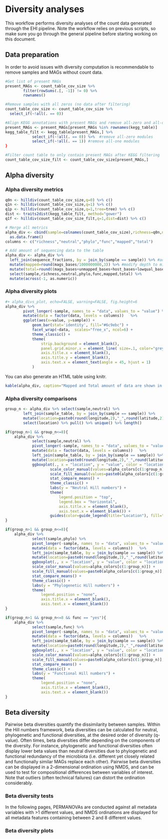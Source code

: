 # Diversity analyses

This workflow performs diversity analyses of the count data generated through the EHI pipeline. Note the workflow relies on previous scripts, so make sure you go through the general pipeline before starting working on this document.

## Data preparation

In order to avoid issues with diversity computation is recommendable to remove samples and MAGs without count data.

```r
#Get list of present MAGs
present_MAGs <- count_table_cov_size %>%
		filter(rowSums(.[, -1]) != 0) %>%
		rownames()

#Remove samples with all zeros (no data after filtering)
count_table_cov_size <- count_table_cov_size %>%
  select_if(~!all(. == 0))

#Align KEGG annotations with present MAGs and remove all-zero and all-one traits
present_MAGs <- present_MAGs[present_MAGs %in% rownames(kegg_table)]
kegg_table_filt <- kegg_table[present_MAGs,] %>%
			select_if(~!all(. == 0)) %>%  #remove all-zero modules
			select_if(~!all(. == 1)) #remove all-one modules
}

#Filter count table to only contain present MAGs after KEGG filtering
count_table_cov_size_filt <- count_table_cov_size[present_MAGs,]
```

## Alpha diversity

### Alpha diversity metrics

```r
q0n <- hilldiv(count_table_cov_size,q=0) %>% c()
q1n <- hilldiv(count_table_cov_size,q=1) %>% c()
q1p <- hilldiv(count_table_cov_size,q=1,tree=tree) %>% c()
dist <- traits2dist(kegg_table_filt, method="gower")
q1f <- hilldiv(count_table_cov_size_filt,q=1,dist=dist) %>% c()

# Merge all metrics
alpha_div <- cbind(sample=colnames(count_table_cov_size),richness=q0n,neutral=round(q1n,3),phylo=round(q1p,3),func=round(q1f,3)) %>%
  as.data.frame()
columns <- c("richness","neutral","phylo","func","mapped","total")

# Add amount of sequencing data to the table
alpha_div <- alpha_div %>%
  left_join(sequence_fractions, by = join_by(sample == sample)) %>% #add sequencing depth information
  mutate(mapped=round(mags_bases/1000000000,3)) %>% #modify depth to million reads
  mutate(total=round((mags_bases+unmapped_bases+host_bases+lowqual_bases)/1000000000,3)) %>%
  select(sample,richness,neutral,phylo,func,mapped,total) %>%
  mutate(across(-1, as.numeric))
```

### Alpha diversity plots

```r
#+ alpha_divs_plot, echo=FALSE, warning=FALSE, fig.height=6
alpha_div %>%
		pivot_longer(-sample, names_to = "data", values_to = "value") %>%
		mutate(data = factor(data, levels = columns))	%>%
		ggplot(aes(x=value, y=sample)) +
			geom_bar(stat='identity', fill="#6c9ebc") +
			facet_wrap(~data,  scales="free_x", ncol=6) +
			theme_classic() +
			theme(
				strip.background = element_blank(),
				panel.grid.minor.x = element_line( size=.1, color="grey" ),
				axis.title.x = element_blank(),
				axis.title.y = element_blank(),
				axis.text.x = element_text(angle = 45, hjust = 1)
			)
```

You can also generate an HTML table using knitr.

```r
kable(alpha_div, caption="Mapped and Total amount of data are shown in GB (gigabases)")
```

### Alpha diversity comparisons

```r
group_n <- alpha_div %>% select(sample,neutral) %>%
		left_join(sample_table, by = join_by(sample == sample)) %>%
		mutate(location=paste0(round(longitude,2),"_",round(latitude,2))) %>%
		select(location) %>% pull() %>% unique() %>% length()
```

```r
if(group_n>1 && group_n<=8){
	alpha_div %>%
			select(sample,neutral) %>%
			pivot_longer(-sample, names_to = "data", values_to = "value") %>%
			mutate(data = factor(data, levels = columns))	%>%
			left_join(sample_table, by = join_by(sample == sample)) %>%
			mutate(location=paste0(round(longitude,2),"_",round(latitude,2))) %>%
			ggboxplot(., x = "location", y = "value", color = "location", fill="location") +
					scale_color_manual(values=alpha_colors[c(1:group_n)]) +
					scale_fill_manual(values=paste0(alpha_colors[c(1:group_n)],"50")) +
					stat_compare_means() +
					theme_classic() +
					labs(y = "Neutral Hill numbers") +
					theme(
						legend.position = "top",
						legend.box = "horizontal",
						axis.title.x = element_blank(),
						axis.text.x = element_blank()) +
					guides(color=guide_legend(title="Location"), fill="none")
}
```

```r
if(group_n>1 && group_n<=8){
	alpha_div %>%
			select(sample,phylo) %>%
			pivot_longer(-sample, names_to = "data", values_to = "value") %>%
			mutate(data = factor(data, levels = columns))	%>%
			left_join(sample_table, by = join_by(sample == sample)) %>%
			mutate(location=paste0(round(longitude,2),"_",round(latitude,2))) %>%
			ggboxplot(., x = "location", y = "value", color = "location", fill="location") +
			scale_color_manual(values=alpha_colors[c(1:group_n)]) +
			scale_fill_manual(values=paste0(alpha_colors[c(1:group_n)],"50")) +
			stat_compare_means() +
			theme_classic() +
			labs(y = "Phylogenetic Hill numbers") +
			theme(
				legend.position = "none",
				axis.title.x = element_blank(),
				axis.text.x = element_blank())
}
```

```r
if(group_n>1 && group_n<=8 && func == "yes"){
	alpha_div %>%
			select(sample,func) %>%
			pivot_longer(-sample, names_to = "data", values_to = "value") %>%
			mutate(data = factor(data, levels = columns))	%>%
			left_join(sample_table, by = join_by(sample == sample)) %>%
			mutate(location=paste0(round(longitude,2),"_",round(latitude,2))) %>%
			ggboxplot(., x = "location", y = "value", color = "location", fill="location") +
			scale_color_manual(values=alpha_colors[c(1:group_n)]) +
			scale_fill_manual(values=paste0(alpha_colors[c(1:group_n)],"50")) +
			stat_compare_means() +
			theme_classic() +
			labs(y = "Functional Hill numbers") +
			theme(
				legend.position = "none",
				axis.title.x = element_blank(),
				axis.text.x = element_blank())
}
```

## Beta diversity

Pairwise beta diversities quantify the dissimilarity between samples. Within the Hill numbers framework, beta diversities can be calculated for neutral, phylogenetic and functional diversities, at the desired order of diversity (q-value). Often times, beta diversities differ depending on the components of the diversity. For instance, phylogenetic and functional diversities often display lower beta values than neutral diversities due to phylogenetic and functional redundancy of the microbiota (i.e. different yet closely related and functionally similar MAGs replace each other). Pairwise beta diversities can be displayed in a 2-dimensional ordination using NMDS, and can be used to test for compositional differences between variables of interest. Note that outliers (often technical failures) can distort the ordination considerably.

### Beta diversity tests

In the following pages, PERMANOVAs are conducted against all metadata variables with >1 different values, and NMDS ordinations are displayed for all metadata features containing between 2 and 8 different values.

### Beta diversity plots
